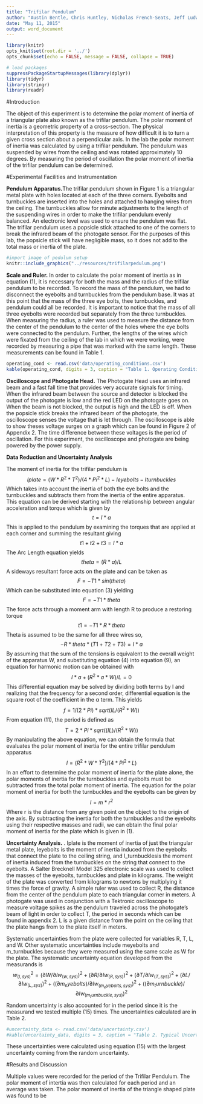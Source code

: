 ```yaml
---
title: "Trifilar Pendulum"
author: "Austin Bentle, Chris Huntley, Nicholas French-Seats, Jeff Ludwig"
date: "May 11, 2015"
output: word_document
---
```


```r
library(knitr)
opts_knit$set(root.dir = '../')
opts_chunk$set(echo = FALSE, message = FALSE, collapse = TRUE)
```

```r
# load packages
suppressPackageStartupMessages(library(dplyr))
library(tidyr)
library(stringr)
library(readr)
```

#Introduction 

  The object of this experiment is to determine the polar moment of inertia of a triangular plate also known as the trifilar pendulum.  The polar moment of inertia is a geometric property of a cross-section.  The physical interpretation of this property is the measure of how difficult it is to turn a given cross section about a perpendicular axis.  In the lab the polar moment of inertia was calculated by using a trifilar pendulum.  The pendulum was suspended by wires from the ceiling and was rotated approximately 10 degrees.  By measuring the period of oscillation the polar moment of inertia of the trifilar pendulum can be determined. 
  
#Experimental Facilities and Instrumentation 
  
**Pendulum Apparatus.**The trifilar pendulum shown in Figure 1 is a triangular metal plate with holes located at each of the three corners. Eyebolts and turnbuckles are inserted into the holes and attached to hanging wires from the ceiling.  The turnbuckles allow for minute adjustments to the length of the suspending wires in order to make the trifilar pendulum evenly balanced.  An electronic level was used to ensure the pendulum was flat.  The trifilar pendulum uses a popsicle stick attached to one of the corners to break the infrared beam of the photogate sensor.  For the purposes of this lab, the popsicle stick will have negligible mass, so it does not add to the total mass or inertia of the plate.

```r
#import image of pedulum setup
knitr::include_graphics("../resources/trifilarpedulum.png")
```

**Scale and Ruler.** In order to calculate the polar moment of inertia as in equation (1), it is necessary for both the mass and the radius of the trifilar pendulum to be recorded. To record the mass of the pendulum, we had to disconnect the eyebolts and turnbuckles from the pendulum base. It was at this point that the mass of the three eye bolts, thee turnbuckles, and pendulum could all be recorded. It is important to notice that the mass of all three eyebolts were recorded but separately from the three turnbuckles. When measuring the radius, a ruler was used to measure the distance from the center of the pendulum to the center of the holes where the eye bolts were connected to the pendulum. Further, the lengths of the wires which were fixated from the ceiling of the lab in which we were working, were recorded by measuring a pipe that was marked with the same length. These measurements can be found in Table 1. 

```r
operating_cond <- read.csv('data/operating_conditions.csv')
kable(operating_cond, digits = 3, caption = "Table 1. Operating Conditions")
```

**Oscilloscope and Photogate Head.** The Photogate Head uses an infrared beam and a fast fall time that provides very accurate signals for timing.  When the infrared beam between the source and detector is blocked the output of the photogate is low and the red LED on the photogate goes on.  When the beam is not blocked, the output is high and the LED is off. When the popsicle stick breaks the infrared beam of the photogate, the oscilloscope senses the voltage that is let through.  The oscilloscope is able to show theses voltage surges on a graph which can be found in Figure 2 of Appendix 2.  The time difference between these voltages is the period of oscillation. For this experiment, the oscilloscope and photogate are being powered by the power supply.   

**Data Reduction and Uncertainty Analysis** 

The moment of inertia for the trifilar pendulum is 
$$ 
Iplate = (W*R^2*T^2)/(4*Pi^2*L)-Ieyebolts-Iturnbuckles
$$
Which takes into account the inertia of both the eye bolts and the turnbuckles and subtracts them from the inertia of the entire apparatus.  This equation can be derived starting with the relationship between angular acceleration and torque which is given by 
$$
t = I*a
$$
This is applied to the pendulum by examining the torques that are applied at each corner and summing the resultant giving
$$
t1+t2+t3 = I*a
$$
The Arc Length equation yields
$$
theta = (R*a)/L
$$
A sideways resultant force acts on the plate and can be taken as 
$$
F = -T1*sin(theta)
$$
Which can be substituted into equation (3) yielding
$$
F = -T1*theta
$$
The force acts through a moment arm with length R to produce a restoring torque 
$$
t1 = -T1*R*theta
$$
Theta is assumed to be the same for all three wires so,
$$
-R*theta*(T1+T2+T3) = I*a
$$
By assuming that the sum of the tensions is equivalent to the overall weight of the apparatus W, and substituting equation (4) into equation (9), an equation for harmonic motion can be obtained with
$$
I*a+(R^2*a*W)/L = 0
$$
This differential equation may be solved by dividing both terms by I and realizing that the frequency for a second order, differential equation is the square root of the coefficient in the α term. This yields
$$
f = 1/(2*Pi)*sqrt(IL/(R^2*W))
$$
From equation (11), the period is defined as 
$$
T = 2*Pi*sqrt((IL)/(R^2*W))
$$
By manipulating the above equation, we can obtain the formula that evaluates the polar moment of inertia for the entire trifilar pendulum apparatus
$$
I = (R^2*W*T^2)/(4*Pi^2*L)
$$
In an effort to determine the polar moment of inertia for the plate alone, the polar moments of inertia for the turnbuckles and eyebolts must be subtracted from the total polar moment of inertia. The equation for the polar moment of inertia for both the turnbuckles and the eyebolts can be given by
$$
I = m*r^2
$$
Where r is the distance from any given point on the object to the origin of the axis. By subtracting the inertia for both the turnbuckles and the eyebolts using their respective masses and radii, we can obtain the final polar moment of inertia for the plate which is given in (1).

**Uncertainty Analysis.** . Iplate is the moment of inertia of just the triangular metal plate, Ieyebolts is the moment of inertia induced from the eyebolts that connect the plate to the ceiling string, and I_turnbucklesis the moment of inertia induced from the turnbuckles on the string that connect to the eyebolts.  A Salter Brecknell Model 325 electronic scale was used to collect the masses of the eyebolts, turnbuckles and plate in kilograms. The weight of the plate was converted from kilograms to newtons by multiplying it times the force of gravity.  A simple ruler was used to collect R, the distance from the center of the pendulum plate to each triangular corner in meters.  A photogate was used in conjunction with a Tektronic oscilloscope to measure voltage spikes as the pendulum traveled across the photogate’s beam of light in order to collect T, the period in seconds which can be found in appendix 2.  L is a given distance from the point on the ceiling that the plate hangs from to the plate itself in meters.

Systematic uncertainties from the plate were collected for variables R, T, L, and W.  Other systematic uncertainties include meyebolts and m_turnbuckles because they were measured using the same scale as W for the plate.  The systematic uncertainty equation developed from the measurands is
$$
w_(I,sys)^2=(∂W/∂I w_(w,sys))^2+(∂R/∂I w_(R,sys))^2+(∂T/∂I w_(T,sys))^2+(∂L/∂I w_(L,sys))^2+((∂m_eyebolts)/∂I w_(m_eyebolts,sys))^2+((∂m_turnbuckle)/∂I w_(m_turnbuckle,sys))^2
$$
Random uncertainty is also accounted for in the period since it is the measurand we tested multiple (15) times.  The uncertainties calculated are in Table 2.

```r
#uncertainty_data <- read.csv('data/uncertainty.csv')
#kable(uncertainty_data, digits = 3, caption = "Table 2. Typical Uncertainty in Iplate")
```

These uncertainties were calculated using equation (15) with the largest uncertainty coming from the random uncertainty.

#Results and Discussion 

Multiple values were recorded for the period of the Trifilar Pendulum.  The polar moment of intertia was then calculated for each period and an average was taken.  The polar moment of inertia of the triangle shaped plate was found to be 